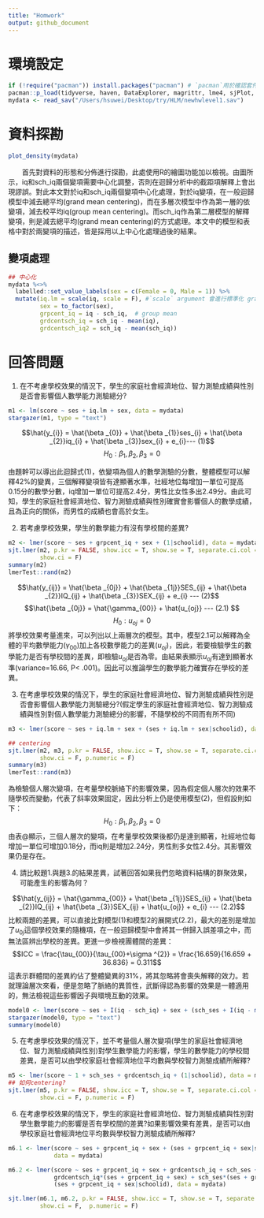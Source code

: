 ```yaml
---
title: "Homwork"
output: github_document
---
```


# 環境設定
```r
if (!require("pacman")) install.packages("pacman") # `pacman`用於確認套件是否安裝
pacman::p_load(tidyverse, haven, DataExplorer, magrittr, lme4, sjPlot, sjmisc, labelled, stargazer)
mydata <- read_sav("/Users/hsuwei/Desktop/try/HLM/newhwlevel1.sav")
```


# 資料探勘
```r
plot_density(mydata)
```

&emsp;&emsp;首先對資料的形態和分佈進行探勘，此處使用R的繪圖功能加以檢視。由圖所示，iq和sch_iq兩個變項需要中心化調整，否則在迴歸分析中的截距項解釋上會出現謬誤。對此本文對於iq和sch_iq兩個變項中心化處理，對於iq變項，在一般迴歸模型中減去總平均(grand mean centering)，而在多層次模型中作為第一層的依變項，減去校平均iq(group mean centering)。而sch_iq作為第二層模型的解釋變項，則是減去總平均(grand mean centering)的方式處理。本文中的模型和表格中對於兩變項的描述，皆是採用以上中心化處理過後的結果。


## 變項處理
```r
## 中心化
mydata %<>%
  labelled::set_value_labels(sex = c(Female = 0, Male = 1)) %>%
  mutate(iq.lm = scale(iq, scale = F), #`scale` argument 會進行標準化 grand mean
         sex = to_factor(sex), 
         grpcent_iq = iq - sch_iq,  # group mean
         grdcentsch_iq = sch_iq - mean(iq), 
         grdcentsch_iq2 = sch_iq - mean(sch_iq))

```

# 回答問題

1. 在不考慮學校效果的情況下，學生的家庭社會經濟地位、智力測驗成績與性別是否會影響個人數學能力測驗總分?

```r
m1 <- lm(score ~ ses + iq.lm + sex, data = mydata)
stargazer(m1, type = "text")
```
$$\hat{y_{i}} = \hat{\beta _{0}} + \hat{\beta _{1}}ses_{i} + \hat{\beta _{2}}iq_{i} + \hat{\beta _{3}}sex_{i} + e_{i}--- (1)$$
$$H_{0}:\beta_{1},\beta_{2},\beta_{3} = 0$$

由題幹可以導出此迴歸式(1)，依變項為個人的數學測驗的分數，整體模型可以解釋42%的變異，三個解釋變項皆有達顯著水準，社經地位每增加一單位可提高0.15分的數學分數，iq增加一單位可提高2.4分，男性比女性多出2.49分。由此可知，學生的家庭社會經濟地位、智力測驗成績與性別確實會影響個人的數學成績，且為正向的關係，而男性的成績也會高於女生。

2. 若考慮學校效果，學生的數學能力有沒有學校間的差異?

```r
m2 <- lmer(score ~ ses + grpcent_iq + sex + (1|schoolid), data = mydata)
sjt.lmer(m2, p.kr = FALSE, show.icc = T, show.se = T, separate.ci.col = F, 
         show.ci = F)
summary(m2)
lmerTest::rand(m2)
```
$$\hat{y_{ij}} = \hat{\beta _{0j}} + \hat{\beta _{1j}}SES_{ij} + \hat{\beta _{2}}IQ_{ij} + \hat{\beta _{3}}SEX_{ij} + e_{i} --- (2)$$
$$\hat{\beta _{0j}} =  \hat{\gamma_{00}} + \hat{u_{oj}} --- (2.1) $$ 
$$H_{0}:u_{oj} = 0$$
將學校效果考量進來，可以列出以上兩層次的模型。其中，模型2.1可以解釋為全體的平均數學能力($\gamma_{00}$)加上各校數學能力的差異($u_{oj}$)，因此，若要檢驗學生的數學能力是否有學校間的差異，即檢驗$u_{oj}$是否為零。由結果表顯示$u_{oj}$有達到顯著水準(variance=16.66, P< .001)。因此可以推論學生的數學能力確實存在學校的差異。


3. 在考慮學校效果的情況下，學生的家庭社會經濟地位、智力測驗成績與性別是否會影響個人數學能力測驗總分?(假定學生的家庭社會經濟地位、智力測驗成績與性別對個人數學能力測驗總分的影響，不隨學校的不同而有所不同)

```r
m3 <- lmer(score ~ ses + iq.lm + sex + (ses + iq.lm + sex|schoolid), data = mydata)

## centering 
sjt.lmer(m2, m3, p.kr = FALSE, show.icc = T, show.se = T, separate.ci.col = F, 
         show.ci = F, p.numeric = F)
summary(m3)
lmerTest::rand(m3)

```

為檢驗個人層次變項，在考量學校脈絡下的影響效果，因為假定個人層次的效果不隨學校而變動，代表了斜率效果固定，因此分析上仍是使用模型(2)，但假設則如下：
$$H_{0}:\beta_{1},\beta_{2},\beta_{3} = 0$$
由表@顯示，三個人層次的變項，在考量學校效果後都仍是達到顯著，社經地位每增加一單位可增加0.18分，而iq則是增加2.24分，男性則多女性2.4分。其影響效果仍是存在。

4. 請比較題1.與題3.的結果差異，試著回答如果我們忽略資料結構的群聚效果，可能產生的影響為何？

$$\hat{y_{ij}} = \hat{\gamma_{00}} + \hat{\beta _{1j}}SES_{ij} + \hat{\beta _{2}}IQ_{ij} + \hat{\beta _{3}}SEX_{ij} + \hat{u_{oj}} + e_{i} --- (2.2)$$
比較兩題的差異，可以直接比對模型(1)和模型2的展開式(2.2)，最大的差別是增加了$u_{0j}$這個學校效果的隨機項，在一般迴歸模型中會將其一併歸入誤差項之中，而無法區辨出學校的差異。更進一步檢視團體間的差異：
$$ICC = \frac{\tau_{00}}{\tau_{00}+\sigma ^{2}} = \frac{16.659}{16.659 + 36.836} = 0.311$$
這表示群體間的差異約佔了整體變異的31%，將其忽略將會喪失解釋的效力。若就理論層次來看，便是忽略了脈絡的異質性，武斷得認為影響的效果是一體適用的，無法檢視這些影響因子與環境互動的效果。

```r
model0 <- lmer(score ~ ses + I(iq - sch_iq) + sex + (sch_ses + I(iq - mean(iq))|schoolid), data = mydata)
stargazer(model0, type = "text")
summary(model0)
```

5. 在考慮學校效果的情況下，並不考量個人層次變項(學生的家庭社會經濟地位、智力測驗成績與性別)對學生數學能力的影響，學生的數學能力的學校間差異，是否可以由學校家庭社會經濟地位平均數與學校智力測驗成績所解釋?

```r
m5 <- lmer(score ~ 1 + sch_ses + grdcentsch_iq + (1|schoolid), data = mydata)
## 如何centering?
sjt.lmer(m5, p.kr = FALSE, show.icc = T, show.se = T, separate.ci.col = F, 
         show.ci = F, p.numeric = F)
```

6. 在考慮學校效果的情況下，學生的家庭社會經濟地位、智力測驗成績與性別對學生數學能力的影響是否有學校間的差異?如果影響效果有差異，是否可以由學校家庭社會經濟地位平均數與學校智力測驗成績所解釋?

```r

m6.1 <- lmer(score ~ ses + grpcent_iq + sex + (ses + grpcent_iq + sex|schoolid), 
             data = mydata)

m6.2 <- lmer(score ~ ses + grpcent_iq + sex + grdcentsch_iq + sch_ses +
             grdcentsch_iq*(ses + grpcent_iq + sex) + sch_ses*(ses + grpcent_iq + sex) + 
             (ses + grpcent_iq + sex|schoolid), data = mydata)

sjt.lmer(m6.1, m6.2, p.kr = FALSE, show.icc = T, show.se = T, separate.ci.col = F, 
         show.ci = F,  p.numeric = F)
```

